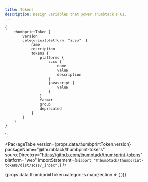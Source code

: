 ```yaml
---
title: Tokens
description: Design variables that power Thumbtack’s UI.
---
```



    {
        thumbprintToken {
            version
            categories(platform: "scss") {
                name
                description
                tokens {
                    platforms {
                        scss {
                            name
                            value
                            description
                        }
                        javascript {
                            value
                        }
                    }
                    format
                    group
                    deprecated
                }
            }
        }
    }
`;

<TabNav />

<PackageTable
    version={props.data.thumbprintToken.version}
    packageName="@thumbtack/thumbprint-tokens"
    sourceDirectory="https://github.com/thumbtack/thumbprint-tokens"
    platform="web"
    importStatement={`@import "@thumbtack/thumbprint-tokens/dist/scss/_index";`}
/>

<div>
    {props.data.thumbprintToken.categories.map(section => (
        <TokenSection section={section} key={section.name} platform="scss" />
    ))}
</div>
